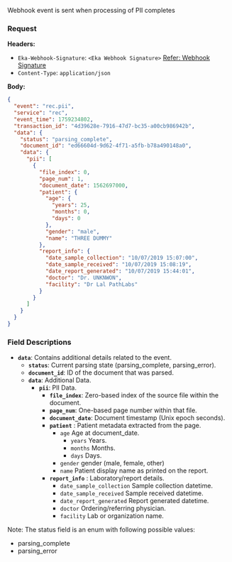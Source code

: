 Webhook event is sent when processing of PII completes
### Request
**Headers:**

- `Eka-Webhook-Signature`: `<Eka Webhook Signature>`  [Refer: Webhook Signature](/api-reference/connect/webhooks/webhook-signature)
- `Content-Type`: `application/json`

**Body:**

```json
{
  "event": "rec.pii",
  "service": "rec",
  "event_time": 1759234802,
  "transaction_id": "4d39628e-7916-47d7-bc35-a00cb986942b",
  "data": {
    "status": "parsing_complete",
    "document_id": "ed66604d-9d62-4f71-a5fb-b78a490148a0",
    "data": {
      "pii": [
        {
          "file_index": 0,
          "page_num": 1,
          "document_date": 1562697000,
          "patient": {
            "age": {
              "years": 25,
              "months": 0,
              "days": 0
            },
            "gender": "male",
            "name": "THREE DUMMY"
          },
          "report_info": {
            "date_sample_collection": "10/07/2019 15:07:00",
            "date_sample_received": "10/07/2019 15:08:19",
            "date_report_generated": "10/07/2019 15:44:01",
            "doctor": "Dr. UNKNWON",
            "facility": "Dr Lal PathLabs"
          }
        }
      ]
    }
  }
}

```
### Field Descriptions

- **`data`**: Contains additional details related to the event.
    - **`status`**: Current parsing state (parsing_complete, parsing_error).
    - **`document_id`**: ID of the document that was parsed.
    - **`data`**: Additional Data.
        - **`pii`**: PII Data.
            - **`file_index`**: Zero-based index of the source file within the document.
            - **`page_num`**: One-based page number within that file.
            - **`document_date`**: Document timestamp (Unix epoch seconds).
            - **`patient`** : Patient metadata extracted from the page.
                - `age` Age at document_date.
                    - `years` Years.
                    - `months` Months.
                    - `days` Days.
                - `gender` gender (male, female, other)
                - `name` Patient display name as printed on the report.
            - **`report_info`** : Laboratory/report details.
                - `date_sample_collection` Sample collection datetime.
                - `date_sample_received` Sample received datetime.
                - `date_report_generated` Report generated datetime.
                - `doctor` Ordering/referring physician.
                - `facility` Lab or organization name.

Note: The status field is an enum with following possible values:
 - parsing_complete
 - parsing_error